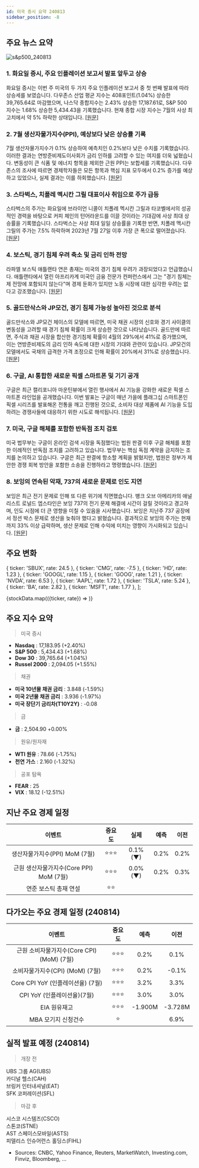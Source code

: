 ```yaml
---
id: 미국 증시 요약 240813
sidebar_position: -8
---
```


## 주요 뉴스 요약

![s&p500_240813](/map/240813.png)

### 1. **화요일 증시, 주요 인플레이션 보고서 발표 앞두고 상승**

화요일 증시는 이번 주 미국의 두 가지 주요 인플레이션 보고서 중 첫 번째 발표에 따라 상승세를 보였습니다. 다우존스 산업 평균 지수는 408포인트(1.04%) 상승한 39,765.64로 마감했으며, 나스닥 종합지수는 2.43% 상승한 17,187.61로, S&P 500 지수는 1.68% 상승한 5,434.43을 기록했습니다. 현재 종합 시장 지수는 7월의 사상 최고치에서 약 5% 하락한 상태입니다. [[원문]](https://www.cnbc.com/2024/08/12/stock-market-today-live-updates.html)

### 2. **7월 생산자물가지수(PPI), 예상보다 낮은 상승률 기록**

7월 생산자물가지수가 0.1% 상승하여 예측치인 0.2%보다 낮은 수치를 기록했습니다. 이러한 결과는 연방준비제도이사회가 금리 인하를 고려할 수 있는 여지를 더욱 넓혔습니다. 변동성이 큰 식품 및 에너지 항목을 제외한 근원 PPI는 보합세를 기록했습니다. 다우존스의 조사에 따르면 경제학자들은 모든 항목과 핵심 지표 모두에서 0.2% 증가를 예상하고 있었으나, 실제 결과는 이를 하회했습니다. [[원문]](https://www.cnbc.com/2024/08/13/producer-price-index-july-2024.html)

### 3. **스타벅스, 치폴레 멕시칸 그릴 대표이사 취임으로 주가 급등**

스타벅스의 주가는 화요일에 브라이언 니콜이 치폴레 멕시칸 그릴과 타코벨에서의 성공적인 경력을 바탕으로 커피 체인의 턴어라운드를 이끌 것이라는 기대감에 사상 최대 상승률을 기록했습니다. 스타벅스는 사상 최대 일일 상승률을 기록한 반면, 치폴레 멕시칸 그릴의 주가는 7.5% 하락하며 2023년 7월 27일 이후 가장 큰 폭으로 떨어졌습니다. [[원문]](https://www.marketwatch.com/story/starbucks-names-new-ceo-the-head-of-chipotle-mexican-grill-80e547f8?mod=home-page)

### 4. **보스틱, 경기 침체 우려 축소 및 금리 인하 전망**

라파엘 보스틱 애틀랜타 연은 총재는 미국의 경기 침체 우려가 과장되었다고 언급했습니다. 애틀랜타에서 열린 아프리카계 미국인 금융 전문가 컨퍼런스에서 그는 "경기 침체는 제 전망에 포함되지 않는다"며 경제 둔화가 있지만 노동 시장에 대한 심각한 우려는 없다고 강조했습니다. [[원문]](https://www.marketwatch.com/livecoverage/stock-market-today-dow-futures-rise-as-traders-await-ppi-inflation-data/card/fed-s-bostic-downplays-recession-fears-says-interest-rate-cut-is-coming--OnYk0K9nb9m0C7mzC6Ao)

### 5. **골드만삭스와 JP모건, 경기 침체 가능성 높아진 것으로 분석**

골드만삭스와 JP모건 체이스의 모델에 따르면, 미국 채권 시장의 신호와 경기 사이클의 변동성을 고려할 때 경기 침체 확률이 크게 상승한 것으로 나타났습니다. 골드만에 따르면, 주식과 채권 시장을 합산한 경기침체 확률이 4월의 29%에서 41%로 증가했으며, 이는 연방준비제도의 금리 인하 속도에 대한 시장의 기대와 관련이 있습니다. JP모건의 모델에서도 국채의 급격한 가격 조정으로 인해 확률이 20%에서 31%로 상승했습니다. [[원문]](https://www.bloomberg.com/news/articles/2024-08-13/goldman-jpmorgan-say-markets-pricing-in-higher-recession-odds?srnd=phx-markets&embedded-checkout=true)

### 6. **구글, AI 통합한 새로운 픽셀 스마트폰 및 기기 공개**

구글은 최근 캘리포니아 마운틴뷰에서 열린 행사에서 AI 기능을 강화한 새로운 픽셀 스마트폰 라인업을 공개했습니다. 이번 발표는 구글이 매년 가을에 플래그십 스마트폰인 픽셀 시리즈를 발표해온 전통을 깨고 진행된 것으로, 소비자 대상 제품에 AI 기능을 도입하려는 경쟁사들에 대응하기 위한 시도로 해석됩니다. [[원문]](https://www.reuters.com/technology/google-unveils-new-phones-other-gadgets-powered-by-ai-2024-08-13/)

### 7. **미국, 구글 해체를 포함한 반독점 조치 검토**

미국 법무부는 구글이 온라인 검색 시장을 독점했다는 법원 판결 이후 구글 해체를 포함한 이례적인 반독점 조치를 고려하고 있습니다. 법무부는 핵심 독점 계약을 금지하는 조치를 논의하고 있습니다. 구글은 최근 판결에 항소할 계획을 밝혔지만, 법원은 정부가 제안한 경쟁 회복 방안을 포함한 소송을 진행하라고 명령했습니다. [[원문]](https://www.bloomberg.com/news/articles/2024-08-13/doj-considers-seeking-google-goog-breakup-after-major-antitrust-win?srnd=homepage-asia)

### 8. **보잉의 연속된 악재, 737의 새로운 문제로 인도 지연**

보잉은 최근 전기 문제로 인해 또 다른 위기에 직면했습니다. 뱅크 오브 아메리카의 애널리스트 로널드 엡스타인은 보잉 737의 전기 문제 해결에 시간이 걸릴 것이라고 경고하며, 인도 시점에 더 큰 영향을 미칠 수 있음을 시사했습니다. 보잉은 지난주 737 공장에서 정션 박스 문제로 생산을 늦춰야 했다고 밝혔습니다. 결과적으로 보잉의 주가는 현재까지 33% 이상 급락하며, 생산 문제로 인해 수익에 미치는 영향이 가시화되고 있습니다. [[원문]](https://finance.yahoo.com/news/boeing-discovered-set-problems-737s-163902731.html)

## 주요 변화

  { ticker: 'SBUX', rate: 24.5 },
  { ticker: 'CMG', rate: -7.5 },
  { ticker: 'HD', rate: 1.23 },
  { ticker: 'GOOGL', rate: 1.15 },
  { ticker: 'GOOG', rate: 1.21 },
  { ticker: 'NVDA', rate: 6.53 },
  { ticker: 'AAPL', rate: 1.72 },
  { ticker: 'TSLA', rate: 5.24 },
  { ticker: 'BA', rate: 2.82 },
  { ticker: 'MSFT', rate: 1.77 },
];

{stockData.map(({ticker, rate}) => <StockCardMini key={ticker} ticker={ticker} rate={rate}></StockCardMini>)}

## 주요 지수 요약

> 미국 증시

- **Nasdaq** : 17,183.95 (+2.40%)
- **S&P 500** : 5,434.43 (+1.68%)
- **Dow 30** : 39,765.64 (+1.04%)
- **Russel 2000** : 2,094.05 (+1.55%)

> 채권

- **미국 10년물 채권 금리** : 3.848 (-1.59%)
- **미국 2년물 채권 금리** : 3.936 (-1.97%)
- **미국 장단기 금리차(T10Y2Y)** : -0.08

> 금

- **금** : 2,504.90 +0.00%

> 원유/원자재

- **WTI 원유** : 78.66 (-1.75%)
- **천연 가스** : 2.160 (-1.32%)

> 공포 탐욕

- **FEAR** : 25
- **VIX** : 18.12 (-12.51%)

## 지난 주요 경제 일정

|                 이벤트                  | 중요도 |  실제   | 예측 | 이전 |
| :-------------------------------------: | :----: | :-----: | :--: | :--: |
|      생산자물가지수(PPI) MoM (7월)      | ⭐⭐⭐ | 0.1%(▼) | 0.2% | 0.2% |
| 근원 생산자물가지수(Core PPI) MoM (7월) | ⭐⭐⭐ | 0.0%(▼) | 0.2% | 0.3% |
|          연준 보스틱 총재 연설          |  ⭐⭐  |         |      |      |

## 다가오는 주요 경제 일정 (240814)

|                  이벤트                   | 중요도 |  예측   |  이전   |
| :---------------------------------------: | :----: | :-----: | :-----: |
| 근원 소비자물가지수(Core CPI) (MoM) (7월) | ⭐⭐⭐ |  0.2%   |  0.1%   |
|      소비자물가지수(CPI) (MoM) (7월)      | ⭐⭐⭐ |  0.2%   |  -0.1%  |
|     Core CPI YoY (인플레이션율) (7월)     | ⭐⭐⭐ |  3.2%   |  3.3%   |
|        CPI YoY (인플레이션율)(7월)        | ⭐⭐⭐ |  3.0%   |  3.0%   |
|               EIA 원유재고                | ⭐⭐⭐ | -1.900M | -3.728M |
|            MBA 모기지 신청건수            |   ⭐   |         |  6.9%   |

## 실적 발표 예정 (240814)

> 개장 전

UBS 그룹 AG(UBS)  
카디널 헬스(CAH)  
브링커 인터내셔널(EAT)  
SFK 코퍼레이션(SFL)

> 마감 후

시스코 시스템즈(CSCO)  
스톤코(STNE)  
AST 스페이스모바일(ASTS)  
피델리스 인슈어런스 홀딩스(FIHL)

- Sources: CNBC, Yahoo Finance, Reuters, MarketWatch, Investing.com, Finviz, Bloomberg, ...
